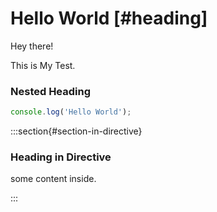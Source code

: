 # Hello World [#heading]

Hey there!

<section id="section-in-jsx">

This is My Test.

### Nested Heading

```ts
console.log('Hello World');
```

</section>

:::section{#section-in-directive}

### Heading in Directive

some content inside.

:::

